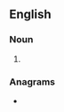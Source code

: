 {{also|backseats}}
==English==

===Noun===
{{head|en|noun form}}

# {{plural of|en|back seat}}

===Anagrams===
* {{anagrams|en|a=aabceksst|seatbacks|sets aback}}